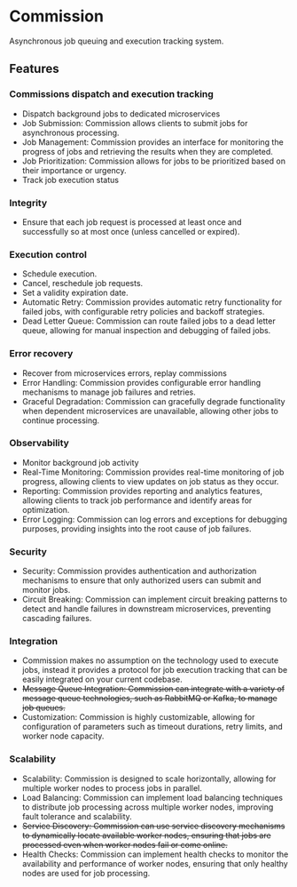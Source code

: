 # Commission

Asynchronous job queuing and execution tracking system.

## Features

### Commissions dispatch and execution tracking

- Dispatch background jobs to dedicated microservices
- Job Submission: Commission allows clients to submit jobs for asynchronous processing.
- Job Management: Commission provides an interface for monitoring the progress of jobs and retrieving the results when they are completed.
- Job Prioritization: Commission allows for jobs to be prioritized based on their importance or urgency.
- Track job execution status

### Integrity 

- Ensure that each job request is processed at least once and successfully so at most once (unless cancelled or expired).

### Execution control

- Schedule execution.
- Cancel, reschedule job requests.
- Set a validity expiration date.
- Automatic Retry: Commission provides automatic retry functionality for failed jobs, with configurable retry policies and backoff strategies.
- Dead Letter Queue: Commission can route failed jobs to a dead letter queue, allowing for manual inspection and debugging of failed jobs.

### Error recovery

- Recover from microservices errors, replay commissions
- Error Handling: Commission provides configurable error handling mechanisms to manage job failures and retries.
- Graceful Degradation: Commission can gracefully degrade functionality when dependent microservices are unavailable, allowing other jobs to continue processing.

### Observability

- Monitor background job activity
- Real-Time Monitoring: Commission provides real-time monitoring of job progress, allowing clients to view updates on job status as they occur.
- Reporting: Commission provides reporting and analytics features, allowing clients to track job performance and identify areas for optimization.
- Error Logging: Commission can log errors and exceptions for debugging purposes, providing insights into the root cause of job failures.

### Security

- Security: Commission provides authentication and authorization mechanisms to ensure that only authorized users can submit and monitor jobs.
- Circuit Breaking: Commission can implement circuit breaking patterns to detect and handle failures in downstream microservices, preventing cascading failures.

### Integration

- Commission makes no assumption on the technology used to execute jobs, instead it provides a protocol for job execution tracking that can be easily integrated on your current codebase.
- ~~Message Queue Integration: Commission can integrate with a variety of message queue technologies, such as RabbitMQ or Kafka, to manage job queues.~~
- Customization: Commission is highly customizable, allowing for configuration of parameters such as timeout durations, retry limits, and worker node capacity.

### Scalability

- Scalability: Commission is designed to scale horizontally, allowing for multiple worker nodes to process jobs in parallel.
- Load Balancing: Commission can implement load balancing techniques to distribute job processing across multiple worker nodes, improving fault tolerance and scalability.
- ~~Service Discovery: Commission can use service discovery mechanisms to dynamically locate available worker nodes, ensuring that jobs are processed even when worker nodes fail or come online.~~
- Health Checks: Commission can implement health checks to monitor the availability and performance of worker nodes, ensuring that only healthy nodes are used for job processing.


